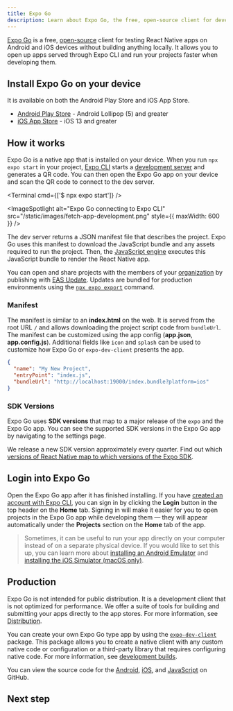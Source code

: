 ```yaml
---
title: Expo Go
description: Learn about Expo Go, the free, open-source client for developing and testing React Native apps on Android and iOS.
---
```



[Expo Go](https://expo.dev/client) is a free, [open-source](https://github.com/expo/expo/tree/main/home) client for testing React Native apps on Android and iOS devices without building anything locally. It allows you to open up apps served through Expo CLI and run your projects faster when developing them.

## Install Expo Go on your device

It is available on both the Android Play Store and iOS App Store.

- [Android Play Store](https://play.google.com/store/apps/details?id=host.exp.exponent) - Android Lollipop (5) and greater
- [iOS App Store](https://apps.apple.com/app/expo-go/id982107779) - iOS 13 and greater

## How it works

Expo Go is a native app that is installed on your device. When you run `npx expo start` in your project, [Expo CLI](/more/expo-cli/) starts a [development server](/more/expo-cli/#develop) and generates a QR code. You can then open the Expo Go app on your device and scan the QR code to connect to the dev server.

<Terminal cmd={['$ npx expo start']} />

<ImageSpotlight
  alt="Expo Go connecting to Expo CLI"
  src="/static/images/fetch-app-development.png"
  style={{ maxWidth: 600 }}
/>

The dev server returns a JSON manifest file that describes the project. Expo Go uses this manifest to download the JavaScript bundle and any assets required to run the project. Then, the [JavaScript engine](/more/glossary-of-terms#javascript-engine) executes this JavaScript bundle to render the React Native app.

You can open and share projects with the members of your [organization](/accounts/account-types/#organizations) by publishing with [EAS Update](/eas-update/introduction). Updates are bundled for production environments using the [`npx expo export`](/more/expo-cli/#exporting) command.

### Manifest

The manifest is similar to an **index.html** on the web. It is served from the root URL `/` and allows downloading the project script code from `bundleUrl`. The manifest can be customized using the app config (**app.json**, **app.config.js**). Additional fields like `icon` and `splash` can be used to customize how Expo Go or `expo-dev-client` presents the app.

```json
{
  "name": "My New Project",
  "entryPoint": "index.js",
  "bundleUrl": "http://localhost:19000/index.bundle?platform=ios"
}
```

### SDK Versions

Expo Go uses **SDK versions** that map to a major release of the `expo` and the Expo Go app. You can see the supported SDK versions in the Expo Go app by navigating to the settings page.

We release a new SDK version approximately every quarter. Find out which [versions of React Native map to which versions of the Expo SDK](/versions/latest/#each-expo-sdk-version-depends-on-a-react-native-version).

## Login into Expo Go

Open the Expo Go app after it has finished installing. If you have [created an account with Expo CLI](/more/expo-cli/#authentication), you can sign in by clicking the **Login** button in the top header on the **Home** tab. Signing in will make it easier for you to open projects in the Expo Go app while developing them &mdash; they will appear automatically under the **Projects** section on the **Home** tab of the app.

> Sometimes, it can be useful to run your app directly on your computer instead of on a separate physical device. If you would like to set this up, you can learn more about [installing an Android Emulator](/workflow/android-studio-emulator) and [installing the iOS Simulator (macOS only)](/workflow/ios-simulator).

## Production

Expo Go is not intended for public distribution. It is a development client that is not optimized for performance. We offer a suite of tools for building and submitting your apps directly to the app stores. For more information, see [Distribution](/distribution/introduction).

You can create your own Expo Go type app by using the [`expo-dev-client`](/develop/development-builds/introduction/) package. This package allows you to create a native client with any custom native code or configuration or a third-party library that requires configuring native code. For more information, see [development builds](/develop/development-builds/introduction/).

You can view the source code for the [Android](https://github.com/expo/expo/tree/main/android), [iOS](https://github.com/expo/expo/tree/main/ios), and [JavaScript](https://github.com/expo/expo/tree/main/home) on GitHub.

## Next step

<BoxLink
  title="Create a new project"
  description="Now that the Expo Go app is installed, let's create a new app and write some code."
  href="/get-started/create-a-project"
  Icon={BookOpen02Icon}
/>
